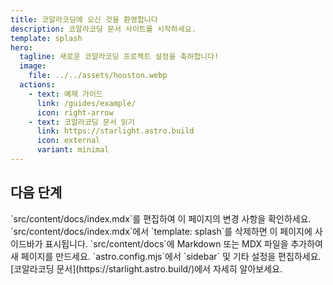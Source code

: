```yaml
---
title: 코알라코딩에 오신 것을 환영합니다
description: 코알라코딩 문서 사이트를 시작하세요.
template: splash
hero:
  tagline: 새로운 코알라코딩 프로젝트 설정을 축하합니다!
  image:
    file: ../../assets/houston.webp
  actions:
    - text: 예제 가이드
      link: /guides/example/
      icon: right-arrow
    - text: 코알라코딩 문서 읽기
      link: https://starlight.astro.build
      icon: external
      variant: minimal
---
```



## 다음 단계

<CardGrid stagger>
	<Card title="콘텐츠 업데이트" icon="pencil">
		`src/content/docs/index.mdx`를 편집하여 이 페이지의 변경 사항을 확인하세요.
	</Card>
	<Card title="페이지 레이아웃 변경" icon="document">
		`src/content/docs/index.mdx`에서 `template: splash`를 삭제하면 이 페이지에 사이드바가 표시됩니다.
	</Card>
	<Card title="새 콘텐츠 추가" icon="add-document">
		`src/content/docs`에 Markdown 또는 MDX 파일을 추가하여 새 페이지를 만드세요.
	</Card>
	<Card title="사이트 구성" icon="setting">
		`astro.config.mjs`에서 `sidebar` 및 기타 설정을 편집하세요.
	</Card>
	<Card title="문서 읽기" icon="open-book">
		[코알라코딩 문서](https://starlight.astro.build/)에서 자세히 알아보세요.
	</Card>
</CardGrid>

